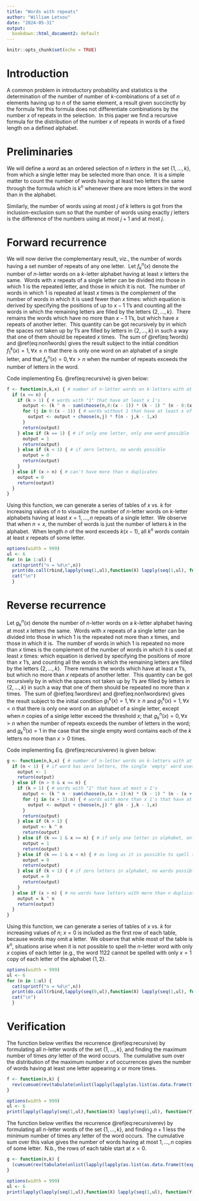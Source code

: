 ```yaml
---
title: "Words with repeats"
author: "William Letsou"
date: "2024-05-31"
output:
  bookdown::html_document2: default
---
```


```r
knitr::opts_chunk$set(echo = TRUE)
```

# Introduction

A common problem in introductory probability and statistics is the determination of the number of number of $k$-combinations of a set of $n$ elements having up to $n$ of the same element, a result given succinctly by the formula
\begin{equation}
\binom{n+k-1}{k}
\end{equation}Yet this formula does not differentiate combinations by the number $x$ of repeats in the selection.&nbsp; In this paper we find a recursive formula for the distribution of the number $x$ of repeats in words of a fixed length on a defined alphabet.

# Preliminaries

We will define a *word* as an ordered selection of $n$ *letters* in the set $\left\{1,\ldots,k\right\}$, from which a single letter may be selected more than once.&nbsp; It is a simple matter to count the number of words having at least two letters the same through the formula
\begin{equation}
k^n-\prod_{i=0}^{n-1}\left(n-i\right),
\end{equation}which is $k^n$ whenever there are more letters in the word than in the alphabet. 

Similarly, the number of words using at most $j$ of $k$ letters is got from the inclusion-exclusion sum
\begin{equation}
\sum_{i=0}^{j-1}\left(-1\right)^{i}\binom{k}{j-i}\left(j-i\right)^n,
\end{equation}so that the number of words using exactly $j$ letters is the difference of the numbers using at most $j+1$ and at most $j$.

# Forward recurrence

We will now derive the complementary result, viz., the number of words having a set number of repeats of any one letter.&nbsp; Let $f^n_k\left(x\right)$ denote the number of $n$-letter words on a $k$-letter alphabet having at least $x$ letters the same.&nbsp; Words with $x$ repeats of a single letter can be divided into those in which $1$ is the repeated letter, and those in which it is not.&nbsp; The number of words in which $1$ is repeated at least $x$ times is the complement of the number of words in which it is used fewer than $x$ times:
\begin{equation}
k^n-\sum_{i=0}^{x-1}\binom{n}{i}\left(k-1\right)^{n-i},
(#eq:1words)
\end{equation}which equation is derived by specifying the positions of up to $x-1$ $1$'s and counting all the words in which the remaining letters are filled by the letters $\left\{2,\ldots,k\right\}$.&nbsp; There remains the words which have no more than $x-1$ $1$'s, but which have $x$ repeats of another letter.&nbsp; This quantity can be got recursively by
\begin{equation}
\sum_{i=0}^{x-1}\binom{n}{i}f^{n-i}_{k-1}\left(x\right),
(#eq:non1words)
\end{equation}in which the spaces not taken up by $1$'s are filled by letters in $\left\{2,\ldots,k\right\}$ in such a way that one of them should be repeated $x$ times.&nbsp; The sum of \@ref(eq:1words) and \@ref(eq:non1words) gives the result
\begin{equation}
f_k^n\left(x\right)=\left(k^n-\sum_{i=0}^{x-1}\binom{n}{i}\left(k-1\right)^{n-i}\right)+\sum_{i=0}^{x-1}\binom{n}{i}f^{n-i}_{k-1}\left(x\right),
(#eq:recursive)
\end{equation}subject to the initial condition $f_1^k\left(x\right)=1, \forall x\leq n$ that there is only one word on an alphabet of a single letter, and that $f_k^n\left(x\right)=0, \forall x>n$ when the number of repeats exceeds the number of letters in the word.

Code implementing Eq. \@ref(eq:recursive) is given below:

```r
f <- function(n,k,x) { # number of n-letter words on k-letters with at least k repeats
  if (x <= n) {
    if (k > 1) { # words with "1" that have at least x 1's
      output <- (k ^ n - sum(choose(n,0:(x - 1)) * (k - 1) ^ (n - 0:(x - 1))))
      for (j in 0:(x - 1)) { # words without 1 that have at least x of another letter
        output <- output + choose(n,j) * f(n - j,k - 1,x)
      }
      return(output)
    } else if (k == 1) { # if only one letter, only one word possible
      output = 1
      return(output)
    } else if (k < 1) { # if zero letters, no words possible
      output = 0
      return(output)
    }
  } else if (x > n) { # can't have more than n duplicates
    output = 0
    return(output)
  }
}
```

Using this function, we can generate a series of tables of $x$ vs. $k$ for increasing values of $n$ to visualize the number of $n$-letter words on $k$-letter alphabets having at least $x=1,\ldots,n$ repeats of a single letter.&nbsp; We observe that when $n=x$, the number of words is just the number of letters $k$ in the alphabet.&nbsp; When length $n$ of the word exceeds $k\left(x-1\right)$, all $k^n$ words contain at least $x$ repeats of some letter.

```r
options(width = 999)
ul <- 6
for (n in 1:ul) {
  cat(sprintf("n = %d\n",n))
  print(do.call(rbind,lapply(seq(1,ul),function(X) lapply(seq(1,ul), function(Y) f(n,Y,X)))))
  cat("\n")
  }
```

# Reverse recurrence

Let $g^n_k\left(x\right)$ denote the number of $n$-letter words on a $k$-letter alphabet having at most $x$ letters the same.&nbsp; Words with $x$ repeats of a single letter can be divided into those in which $1$ is the repeated not more than $x$ times, and those in which it is.&nbsp; The number of words in which $1$ is repeated no more than $x$ times is the complement of the number of words in which it is used at least $x$ times:
\begin{equation}
k^n-\sum_{i=x+1}^{n}\binom{n}{i}\left(k-1\right)^{n-i},
(#eq:1wordsrev)
\end{equation}which equation is derived by specifying the positions of more than $x$ $1$'s, and counting all the words in which the remaining letters are filled by the letters $\left\{2,\ldots,k\right\}$.&nbsp; There remains the words which have at least $x$ $1$'s, but which no more than $x$ repeats of another letter.&nbsp; This quantity can be got recursively by
\begin{equation}
\sum_{i=x+1}^{n}\binom{n}{i}g^{n-i}_{k-1}\left(x\right),
(#eq:non1wordsrev)
\end{equation}in which the spaces not taken up by $1$'s are filled by letters in $\left\{2,\ldots,k\right\}$ in such a way that one of them should be repeated no more than $x$ times.&nbsp; The sum of \@ref(eq:1wordsrev) and \@ref(eq:non1wordsrev) gives the result
\begin{equation}
g_k^n\left(x\right)=\left(k^n-\sum_{i=x-1}^{n}\binom{n}{i}\left(k-1\right)^{n-i}\right)+\sum_{i=x-1}^{n}\binom{n}{i}g^{n-i}_{k-1}\left(x\right),
(#eq:recursiverev)
\end{equation}subject to the initial condition $g_1^k\left(x\right)=1, \forall x\geq n$ and $g_1^k\left(x\right)=1, \forall x< n$ that there is only one word on an alphabet of a single letter, except when $n$ copies of a sinlge letter exceed the threshold $x$; that $g_k^n\left(x\right)=0, \forall x>n$ when the number of repeats exceeds the number of letters in the word; and $g_k^0\left(x\right)=1$ in the case that the single empty word contains each of the $k$ letters no more than $x>0$ times.

Code implementing Eq. \@ref(eq:recursiverev) is given below:

```r
g <- function(n,k,x) { # number of n-letter words on k-letters with at most x repeats
  if (n < 1) { # if word has zero letters, the single 'empty' word uses each letter fewer than x times
    output <- 1
    return(output)
  } else if (n > 0 & x <= n) {
    if (k > 1) { # words with "1" that have at most x 1's
      output <- (k ^ n - sum(choose(n,(x + 1):n) * (k - 1) ^ (n - (x + 1):n)))
      for (j in (x + 1):n) { # words with more than x 1's that have at most x of another letter
        output <- output + choose(n,j) * g(n - j,k - 1,x)
      }
      return(output)
    } else if (k > 1) {
      output <- k ^ n
      return(output)
    } else if (k == 1 & x >= n) { # if only one letter in alphabet, only one word possible...
      output = 1
      return(output)
    } else if (k == 1 & x < n) { # as long as it is possible to spell the n-letter word without more than x copies of the single letter
      output = 0
      return(output)
    } else if (k < 1) { # if zero letters in alphabet, no words possible
      output = 0
      return(output)
    }
  } else if (x > n) { # no words have letters with more than n duplicates, so all have less
    output = k ^ n
    return(output)
  }
}
```

Using this function, we can generate a series of tables of $x$ vs. $k$ for increasing values of $n$; $x=0$ is included as the first row of each table, because words may omit a letter.&nbsp; We observe that while most of the table is $k^n$, situations arise when it is not possible to spell the $n$-letter word with only $x$ copies of each letter (e.g., the word $1122$ cannot be spelled with only $x=1$ copy of each letter of the alphabet $\left\{1,2\right\}$.

```r
options(width = 999)
ul <- 6
for (n in 1:ul) {
  cat(sprintf("n = %d\n",n))
  print(do.call(rbind,lapply(seq(0,ul),function(X) lapply(seq(1,ul), function(Y) g(n,Y,X)))))
  cat("\n")
  }
```


# Verification

The function below verifies the recurrence \@ref(eq:recursive) by formulating all $n$-letter words of the set $\left\{1,\ldots,k\right\}$, and finding the maximum number of times *any* letter of the word occurs.&nbsp;  The cumulative sum over the distribution of the maximum number $x$ of occurrences gives the number of words having at least one letter appearing $x$ or more times.

```r
f <- function(n,k) {
  rev(cumsum(rev(tabulate(unlist(lapply(lapply(as.list(as.data.frame(t(expand.grid(rep(list(1:k),n))))),function(X) tabulate(X,nbins = k)),max)),nbins = n))))
}
```

```r
options(width = 999)
ul <- 6
print(lapply(lapply(seq(1,ul),function(X) lapply(seq(1,ul), function(Y) f(X,Y))),function(Z) do.call(cbind,Z)))
```

The function below verifies the recurrence \@ref(eq:recursiverev) by formulating all $n$-letter words of the set $\left\{1,\ldots,k\right\}$, and finding $n+1$ less the minimum number of times any letter of the word occurs.&nbsp; The cumulative sum over this value gives the number of words having at most $1,\ldots,n$ copies of some letter.&nbsp; N.b., the rows of each table start at $x=0$.

```r
g <- function(n,k) {
  (cumsum(rev(tabulate(unlist(lapply(lapply(as.list(as.data.frame(t(expand.grid(rep(list(1:k),n))))),function(X) tabulate(X,nbins = k)),function(Z) n - min(Z) + 1)),nbins = n + 1))))
}
```

```r
options(width = 999)
ul <- 6
print(lapply(lapply(seq(1,ul),function(X) lapply(seq(1,ul), function(Y) g(X,Y))),function(Z) do.call(cbind,Z)))
```

